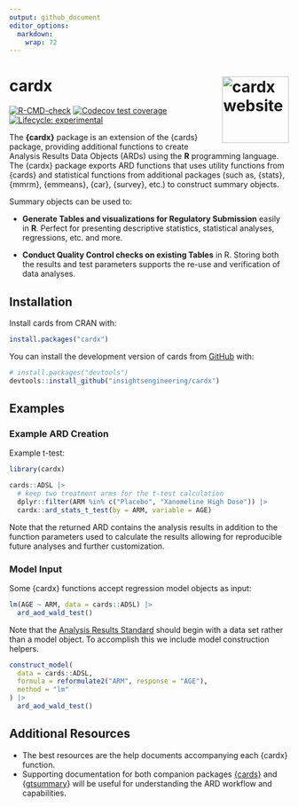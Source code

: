 ```yaml
---
output: github_document
editor_options: 
  markdown: 
    wrap: 72
---
```


# cardx <a href="https://insightsengineering.github.io/cardx"><img src="man/figures/logo.png" align="right" height="120" alt="cardx website" /></a>
 
[![R-CMD-check](https://github.com/insightsengineering/cardx/actions/workflows/R-CMD-check.yaml/badge.svg)](https://github.com/insightsengineering/cardx/actions/workflows/R-CMD-check.yaml)
[![Codecov test
coverage](https://codecov.io/gh/insightsengineering/cardx/branch/main/graph/badge.svg)](https://app.codecov.io/gh/insightsengineering/cardx?branch=main)
[![Lifecycle:
experimental](https://img.shields.io/badge/lifecycle-experimental-orange.svg)](https://lifecycle.r-lib.org/articles/stages.html#experimental)

The **{cardx}** package is an extension of the {cards} package, providing additional functions to create Analysis Results Data Objects (ARDs) using the **R** programming language.
The {cardx} package exports ARD functions that uses utility functions from {cards} and statistical functions from additional packages (such as, {stats}, {mmrm}, {emmeans}, {car}, {survey}, etc.) to construct summary objects.

Summary objects can be used to:

-   **Generate Tables and visualizations for Regulatory Submission**
    easily in **R**. Perfect for presenting descriptive statistics,
    statistical analyses, regressions, etc. and more.

-   **Conduct Quality Control checks on existing Tables** in R.
    Storing both the results and test parameters supports the re-use and
    verification of data analyses.

## Installation

Install cards from CRAN with:

```r
install.packages("cardx")
```

You can install the development version of cards from [GitHub](https://github.com/) with:

``` r
# install.packages("devtools")
devtools::install_github("insightsengineering/cardx")
```

## Examples

### Example ARD Creation

Example t-test:

```r
library(cardx)

cards::ADSL |>
  # keep two treatment arms for the t-test calculation
  dplyr::filter(ARM %in% c("Placebo", "Xanomeline High Dose")) |>
  cardx::ard_stats_t_test(by = ARM, variable = AGE)
```

Note that the returned ARD contains the analysis results in addition to
the function parameters used to calculate the results allowing for
reproducible future analyses and further customization.

### Model Input

Some {cardx} functions accept regression model objects as input:

```r
lm(AGE ~ ARM, data = cards::ADSL) |>
  ard_aod_wald_test()
```

Note that the [Analysis Results Standard](https://www.cdisc.org/standards/foundational/analysis-results-standard) should begin with a data set rather than a model object.
To accomplish this we include model construction helpers.

```r
construct_model(
  data = cards::ADSL,
  formula = reformulate2("ARM", response = "AGE"),
  method = "lm"
) |>
  ard_aod_wald_test()
```

## Additional Resources

-   The best resources are the help documents accompanying each {cardx} function.
-   Supporting documentation for both companion packages [{cards}](https://insightsengineering.github.io/cards/) and {[gtsummary](https://www.danieldsjoberg.com/gtsummary/index.html)} will be useful for understanding the ARD workflow and capabilities.
